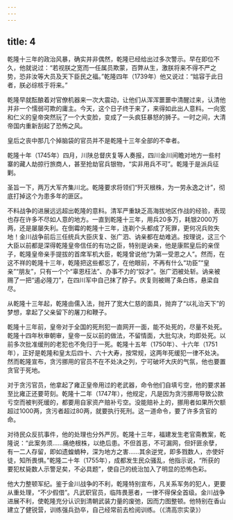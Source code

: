 ```yaml
---
---
---
```

title: 4
---



乾隆十三年的政治风暴，确实并非偶然，乾隆已经给出过多次警示。早在即位不久，他就说过：“若视朕之宽而一任属员欺蒙，百弊从生，激朕将来不得不严之势，恐非汝等大员及天下臣民之福。”乾隆四年（1739年）他又说过：“姑容于此日者，朕必综核于将来。”

乾隆早就酝酿着对官僚机器来一次大震动，让他们从浑浑噩噩中清醒过来，认清他并非一个懦弱可欺的庸主。今天，这个日子终于来了，来得如此出人意料。一向宽和仁义的皇帝突然玩了一个大变脸，变成了一头疯狂暴怒的狮子。一时之间，大清帝国内重新刮起了恐怖之风。

皇后之丧中那几个掉脑袋的官员并不是乾隆十三年全部的不幸者。

乾隆十年（1745年）四月，川陕总督庆复等人奏报，四川金川间瞻对地方一些村寨的藏人劫掠行旅商人，甚至抢劫官兵银物，“实非用兵不可”。乾隆于是派兵征剿。

圣旨一下，两万大军齐集川北。乾隆要求将领们“歼灭根株，为一劳永逸之计”，彻底打掉这个为患多年的匪区。

不料战争的进展远远超出乾隆的意料。清军严重缺乏高海拔地区作战的经验，表现也存在许多不尽如人意的地方。一直到乾隆十三年，用兵20多万，耗银2000万两，还是屡屡失利。在倒霉的乾隆十三年，连剃个头都成了死罪，更何况兵败失地！金川战争前后三任统兵大臣庆复、张广泗、讷亲都在劫难逃。按理说，这三个大臣以前都是深得乾隆皇帝信任的有功之臣，特别是讷亲，他是康熙皇后的亲侄子，乾隆皇帝亲手提拔的首席军机大臣，乾隆曾说他“为第一受恩之人”。然而，在这不祥的乾隆十三年，乾隆把这些都忘了，在他眼前，不再有什么“功臣”“皇亲”“朋友”，只有一个个“辜恩枉法”、办事不力的“奴才”。张广泗被处斩。讷亲被赐了一把“遏必隆刀”，在四川军中自己抹了脖子。庆复则被赐了条白练，悬梁自尽。

从乾隆十三年起，乾隆由儒入法，抛开了宽大仁慈的面具，抛弃了“以礼治天下”的梦想，拿起了父亲留下的屠刀和鞭子。

乾隆十三年前，皇帝对于全国的死刑犯一直网开一面，能不处死的，尽量不处死。乾隆十四年秋审朝审，皇帝一反以前的做法，不留情面，大批勾决，均即处死。以前多次批准缓刑的老犯也不免归于一死。乾隆十五年（1750年）、十六年（1751年），正好是乾隆和皇太后四十、六十大寿，按常规，这两年死缓犯一律不处决。然而乾隆宣布，贪污挪用的官员不在不处决之列，宁可破坏大庆的气氛，他也要置贪官于死地。

对于贪污官员，他拿起了雍正皇帝用过的老武器，命令他们自填亏空，他的要求甚至比雍正还要苛刻。乾隆十二年（1747年），他规定，凡是因为贪污挪用导致公款亏空而被判死缓的，都要用自家资产赔补亏空。没能赔补上的，挪用者如果所欠额超过1000两，贪污者超过80两，就要执行死刑。这一道命令，要了许多贪官的命。

对待民众反抗事件，他的处理也分外严厉。乾隆十三年，福建发生老官斋教案，乾隆说：“此案务须……痛绝根株，以绝后患。不但首恶，不可漏网，但奸匪余孽，有一二人存留，即如遗蝗蝻种，深为地方之害……其余逆党，即多戮数人，亦使奸徒，知所畏惧。”乾隆二十年（1755年），成都发生民众骚乱，他指示说，“所获的要犯杖毙数人示警足矣，不必具题”，使自己的统治加入了明显的恐怖色彩。

他大力整顿军纪。鉴于金川战争的不利，乾隆特别宣布，凡关系军务的犯人，更要从重处理，“不少假借”。凡武职官员，临阵畏葸者，一律不得保全首级。金川战争进展不利，使乾隆充分认识到清朝武装力量的废弛，因而力图整顿。他特别在香山建立了健锐营，训练强兵劲卒，自己经常前去检阅训练。（《清高宗实录》）